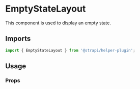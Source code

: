 <!--- EmptyStateLayout.stories.mdx --->


<Meta title="components/EmptyStateLayout" />

# EmptyStateLayout

This component is used to display an empty state.

## Imports

```js
import { EmptyStateLayout } from '@strapi/helper-plugin';
```

## Usage

<Canvas>
  <Story name="base">
    <Main>
      <EmptyStateLayout />
    </Main>
  </Story>
</Canvas>

### Props

<ArgsTable of={EmptyStateLayout} />
